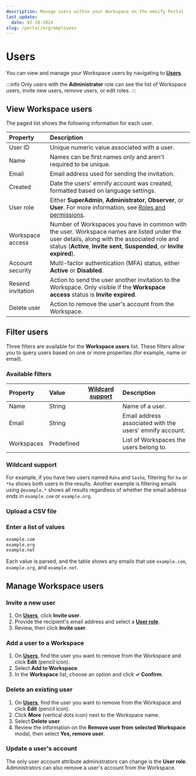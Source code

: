 ```yaml
---
description: Manage users within your Workspace on the emnify Portal
last_update:
  date: 02-28-2024
slug: /portal/org/employees
---
```


# Users


You can view and manage your Workspace users by navigating to [**Users**](https://portal.emnify.com/organisation-settings/users).

:::info
Only users with the **Administrator** role can see the list of Workspace users, invite new users, remove users, or edit roles.
:::

## View Workspace users

The paged list shows the following information for each user.

| Property          | Description           |
|:------------------|:----------------------|
| User ID           | Unique numeric value associated with a user.  |
| Name              | Names can be first names only and aren't required to be unique.  |
| Email             | Email address used for sending the invitation.  |
| Created           | Date the users' emnify account was created, formatted based on language settings.  |
| User role         | Either **SuperAdmin**, **Administrator**, **Observer**, or **User**. For more information, see [Roles and permissions](/portal/roles). |
| Workspace access  | Number of Workspaces you have in common with the user. Workspace names are listed under the user details, along with the associated role and status (**Active**, **Invite sent**, **Suspended**, or **Invite expired**). |
| Account security  | Multi-factor authentication (MFA) status, either **Active** or **Disabled**.  |
| Resend invitation | Action to send the user another invitation to the Workspace. Only visible if the **Workspace access** status is **Invite expired**. |
| Delete user       | Action to remove the user's account from the Workspace. |

## Filter users

Three filters are available for the **Workspace users** list.
These filters allow you to query users based on one or more properties (for example, name or email).

<EditFilterInstructionsPartial tableValueType="users" />

### Available filters

| Property        | Value      | [Wildcard support](#wildcard-support) | Description        |
|:----------------|:-----------|:--------------------------------------:|:-------------------|
| Name            | String     | <Check alt="Yes" />         | Name of a user. |
| Email           | String     | <Check alt="Yes" />         | Email address associated with the users' emnify account. |
| Workspaces      | Predefined | <Close alt="No" />          | List of Workspaces the users belong to.  |

### Wildcard support

<WildcardSupportPartial />

For example, if you have two users named `Raha` and `Sasha`, filtering for `ha` or `*ha` shows both users in the results.
Another example is filtering emails using `@example.*` shows all results regardless of whether the email address ends in `example.com` or `example.org`.

### Upload a CSV file

<UploadCsvFilePartial
  tableName="Users"
  example="Name"
  tableValueType="users"
/>

### Enter a list of values

<EnterValuesListPartial example="Email" />

```txt
example.com
example.org
example.net
```

Each value is parsed, and the table shows any emails that use `example.com`, `example.org`, and `example.net`.

## Manage Workspace users

### Invite a new user

1. On [**Users**](https://portal.emnify.com/organisation-settings/users), click **Invite user**. 
1. Provide the recipient's email address and select a [**User role**](/portal/roles).
1. Review, then click **Invite user**.

### Add a user to a Workspace

1. On [**Users**](https://portal.emnify.com/organisation-settings/users), find the user you want to remove from the Workspace and click **Edit** (pencil icon).
1. Select **Add to Workspace**.
1. In the **Workspace** list, choose an option and click **✓ Confirm**.

### Delete an existing user

1. On [**Users**](https://portal.emnify.com/organisation-settings/users), find the user you want to remove from the Workspace and click **Edit** (pencil icon).
1. Click **More** (vertical dots icon) next to the Workspace name.
1. Select **Delete user**.
1. Review the information on the **Remove user from selected Workspace** modal, then select **Yes, remove user**.

### Update a user's account

The only user account attribute administrators can change is the **User role**.
Administrators can also remove a user's account from the Workspace.
